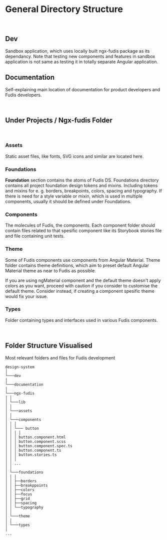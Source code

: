 <Meta title="Documentation/Development/Project Structure" />

# General Directory Structure

<br />

## Dev

Sandbox application, which uses locally built ngx-fudis package as its dependancy. Note that testing new components and features in sandbox application is not same as testing it in totally separate Angular application.

## Documentation

Self-explaining main location of documentation for product developers and Fudis developers.

<br />

## Under Projects / Ngx-fudis Folder

<br />

### Assets

Static asset files, like fonts, SVG icons and similar are located here.

### Foundations

**Foundation** section contains the atoms of Fudis DS. Foundations directory contains all project foundation design tokens and mixins. Including tokens and mixins for e. g. borders, breakpoints, colors, spacing and typography. If there is need for a style variable or mixin, which is used in multiple components, usually it should be defined under Foundations.

### Components

The molecules of Fudis, the components. Each component folder should contain files related to that spesific component like its Storybook stories file and file containing unit tests.

### Theme

Some of Fudis components use components from Angular Material. Theme folder contains theme definitions, which aim to preset default Angular Material theme as near to Fudis as possible.

If you are using ngMaterial component and the default theme doesn't apply colors as you want, proceed with caution if you consider to customise the default theme. Consider instead, if creating a component spesific theme would fix your issue.

### Types

Folder containing types and interfaces used in various Fudis components.

<br />

## Folder Structure Visualised

Most relevant folders and files for Fudis development

```
design-system
│
└───dev
│
└───documentation
│
└───ngx-fudis
│ │
│ └───lib
│ │
│ └───assets
│ │
│ └───components
│ │ │
│ │ └─── button
│ │ │ │
│ │ │ button.component.html
│ │ │ button.component.scss
│ │ │ button.component.spec.ts
│ │ │ button.component.ts
│ │ │ button.stories.ts
│ │ │
│ │ ...
│ │
│ └───foundations
│ │ │
│ │ ├──borders
│ │ ├──breakppoints
│ │ ├──colors
│ │ ├──focus
│ │ ├──grid
│ │ ├──spacing
│ │ └──typography
│ │
│ └───theme
│ │
│ └───types
│
...
```
